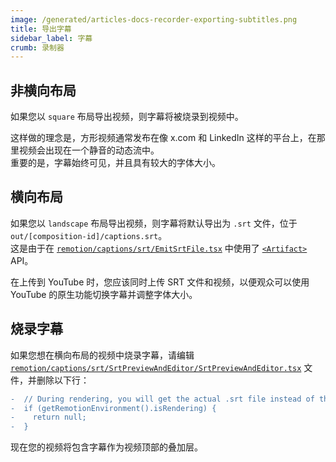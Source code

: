 ```yaml
---
image: /generated/articles-docs-recorder-exporting-subtitles.png
title: 导出字幕
sidebar_label: 字幕
crumb: 录制器
---
```


## 非横向布局

如果您以 `square` 布局导出视频，则字幕将被烧录到视频中。

这样做的理念是，方形视频通常发布在像 x.com 和 LinkedIn 这样的平台上，在那里视频会出现在一个静音的动态流中。  
重要的是，字幕始终可见，并且具有较大的字体大小。

## 横向布局

如果您以 `landscape` 布局导出视频，则字幕将默认导出为 `.srt` 文件，位于 `out/[composition-id]/captions.srt`。  
这是由于在 [`remotion/captions/srt/EmitSrtFile.tsx`](https://github.com/remotion-dev/recorder/blob/main/remotion/captions/srt/EmitSrtFile.tsx) 中使用了 [`<Artifact>`](/docs/artifact) API。

在上传到 YouTube 时，您应该同时上传 SRT 文件和视频，以便观众可以使用 YouTube 的原生功能切换字幕并调整字体大小。

## 烧录字幕

如果您想在横向布局的视频中烧录字幕，请编辑 [`remotion/captions/srt/SrtPreviewAndEditor/SrtPreviewAndEditor.tsx`](https://github.com/remotion-dev/recorder/blob/main/remotion/captions/srt/SrtPreviewAndEditor/SrtPreviewAndEditor.tsx) 文件，并删除以下行：

```diff title="remotion/captions/srt/SrtPreviewAndEditor/SrtPreviewAndEditor.tsx"
-  // During rendering, you will get the actual .srt file instead of the preview.
-  if (getRemotionEnvironment().isRendering) {
-    return null;
-  }
```

现在您的视频将包含字幕作为视频顶部的叠加层。
